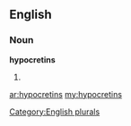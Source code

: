 ==English==

===Noun===
'''hypocretins'''

# {{plural of|[[hypocretin]]}}

[[Category:English plurals]]

[[ar:hypocretins]]
[[my:hypocretins]]